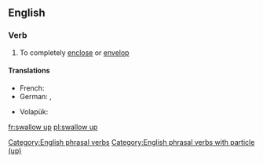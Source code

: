 ==English==

===Verb===
{{head|en|verb|head=to [[swallow]] [[up]]}}

# To completely [[enclose]] or [[envelop]]

====Translations====
{{trans-top|completely enclose or envelop}}
* French: {{t+|fr|engloutir}}
* German: {{t|de|verschlucken}}, {{t|de|verschlingen}}
{{trans-mid}}
* Volapük: {{t|vo|luslugön}}
{{trans-bottom}}

[[Category:English phrasal verbs]]
[[Category:English phrasal verbs with particle (up)]]

[[fr:swallow up]]
[[pl:swallow up]]